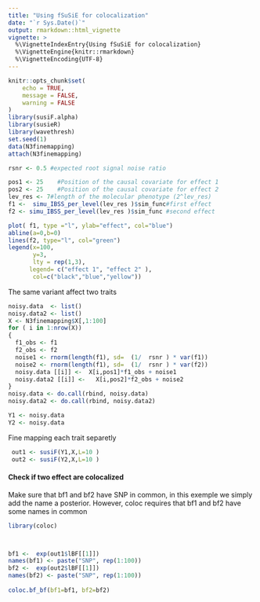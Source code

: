```yaml
---
title: "Using fSuSiE for colocalization"
date: "`r Sys.Date()`"
output: rmarkdown::html_vignette
vignette: >
  %\VignetteIndexEntry{Using fSuSiE for colocalization}
  %\VignetteEngine{knitr::rmarkdown}
  %\VignetteEncoding{UTF-8}
---
```


```r
 

knitr::opts_chunk$set(
	echo = TRUE,
	message = FALSE,
	warning = FALSE
)
library(susiF.alpha)
library(susieR)
library(wavethresh)
set.seed(1)
data(N3finemapping)
attach(N3finemapping)

rsnr <- 0.5 #expected root signal noise ratio

pos1 <- 25    #Position of the causal covariate for effect 1
pos2 <- 25    #Position of the causal covariate for effect 2
lev_res <- 7#length of the molecular phenotype (2^lev_res)
f1 <-  simu_IBSS_per_level(lev_res )$sim_func#first effect
f2 <- simu_IBSS_per_level(lev_res )$sim_func #second effect

plot( f1, type ="l", ylab="effect", col="blue")
abline(a=0,b=0)
lines(f2, type="l", col="green")
legend(x=100,
       y=3,
       lty = rep(1,3),
      legend= c("effect 1", "effect 2" ),
       col=c("black","blue","yellow"))

```
The same variant affect two traits

```r

noisy.data  <- list()
noisy.data2 <- list()
X <- N3finemapping$X[,1:100]
for ( i in 1:nrow(X))
{
  f1_obs <- f1
  f2_obs <- f2
  noise1 <- rnorm(length(f1), sd=  (1/  rsnr ) * var(f1))
  noise2 <- rnorm(length(f1), sd=  (1/  rsnr ) * var(f2))
  noisy.data [[i]] <-  X[i,pos1]*f1_obs + noise1
  noisy.data2 [[i]] <-   X[i,pos2]*f2_obs + noise2
}
noisy.data <- do.call(rbind, noisy.data)
noisy.data2 <- do.call(rbind, noisy.data2)

Y1 <- noisy.data
Y2 <- noisy.data


```


Fine mapping each trait separetly
```r
 out1 <- susiF(Y1,X,L=10 )
 out2 <- susiF(Y2,X,L=10 )
```
 

#### Check if two effect are colocalized


Make sure that bf1 and bf2 have SNP in common, in this exemple we simply add the 
name a posterior. However, coloc requires that bf1 and bf2 have some names in common
```r
library(coloc)



bf1 <-  exp(out1$lBF[[1]])
names(bf1) <- paste("SNP", rep(1:100))
bf2 <-  exp(out2$lBF[[1]])
names(bf2) <- paste("SNP", rep(1:100))
 
coloc.bf_bf(bf1=bf1, bf2=bf2)
```


